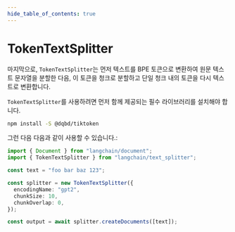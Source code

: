 ```yaml
---
hide_table_of_contents: true
---
```


# TokenTextSplitter

마지막으로, `TokenTextSplitter`는 먼저 텍스트를 BPE 토큰으로 변환하여 원문 텍스트 문자열을 분할한 다음, 이 토큰을 청크로 분할하고 단일 청크 내의 토큰을 다시 텍스트로 변환합니다.

`TokenTextSplitter`를 사용하려면 먼저 함께 제공되는 필수 라이브러리를 설치해야 합니다.

```bash npm2yarn
npm install -S @dqbd/tiktoken
```

그런 다음 다음과 같이 사용할 수 있습니다.:

```typescript
import { Document } from "langchain/document";
import { TokenTextSplitter } from "langchain/text_splitter";

const text = "foo bar baz 123";

const splitter = new TokenTextSplitter({
  encodingName: "gpt2",
  chunkSize: 10,
  chunkOverlap: 0,
});

const output = await splitter.createDocuments([text]);
```
